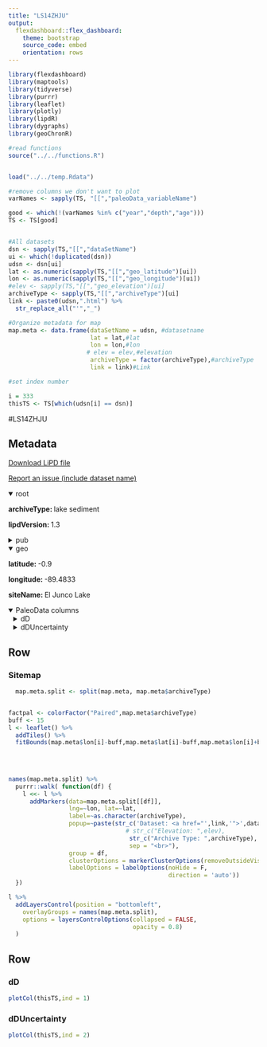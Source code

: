 ```yaml
---
title: "LS14ZHJU"
output: 
  flexdashboard::flex_dashboard:
    theme: bootstrap
    source_code: embed
    orientation: rows
---
```


```r
library(flexdashboard)
library(maptools)
library(tidyverse)
library(purrr)
library(leaflet)
library(plotly)
library(lipdR)
library(dygraphs)
library(geoChronR)

#read functions
source("../../functions.R")


load("../../temp.Rdata")

#remove columns we don't want to plot
varNames <- sapply(TS, "[[","paleoData_variableName")

good <- which(!(varNames %in% c("year","depth","age")))
TS <- TS[good]


#All datasets
dsn <- sapply(TS,"[[","dataSetName")
ui <- which(!duplicated(dsn))
udsn <- dsn[ui]
lat <- as.numeric(sapply(TS,"[[","geo_latitude")[ui])
lon <- as.numeric(sapply(TS,"[[","geo_longitude")[ui])
#elev <- sapply(TS,"[[","geo_elevation")[ui]
archiveType <- sapply(TS,"[[","archiveType")[ui]
link <- paste0(udsn,".html") %>% 
  str_replace_all("'","_")

#Organize metadata for map
map.meta <- data.frame(dataSetName = udsn, #datasetname
                       lat = lat,#lat
                       lon = lon,#lon
                      # elev = elev,#elevation
                       archiveType = factor(archiveType),#archiveType
                       link = link)#Link

#set index number

i = 333
thisTS <- TS[which(udsn[i] == dsn)]
```
#LS14ZHJU

Metadata {.sidebar}
-------------------------------------
[Download LiPD file](LS14ZHJU.lpd)
            

[Report an issue (include dataset name)](https://github.com/nickmckay/LiPDverse/issues)

<details open style="margin-left: 0px">
<summary>root</summary>
<p style="margin-left: 0px"><strong>archiveType: </strong>lake sediment
<p style="margin-left: 0px"><strong>lipdVersion: </strong>1.3
</details>
<details>
<summary>pub</summary>
<details style="margin-left: 10px">
<summary>pub1</summary>
<p style="margin-left: 10px"><strong>author: </strong>Zhang, Zhaohui , Leduc, Guillaume , Sachs, Julian P.
<p style="margin-left: 10px"><strong>journal: </strong>Earth and Planetary Science Letters
<p style="margin-left: 10px"><strong>volume: </strong>404
<p style="margin-left: 10px"><strong>pubYear: </strong>2014
<p style="margin-left: 10px"><strong>title: </strong>El Niño evolution during the Holocene revealed by a biomarker rain gauge in the Galápagos Islands
<p style="margin-left: 10px"><strong>DOI: </strong>10.1016/j.epsl.2014.07.013
</details>
</details>
<details open style="margin-left: 0px">
<summary>geo</summary>
<p style="margin-left: 0px"><strong>latitude: </strong>-0.9
<p style="margin-left: 0px"><strong>longitude: </strong>-89.4833
<p style="margin-left: 0px"><strong>siteName: </strong>El Junco Lake
</details>
<details open>
<summary>PaleoData columns</summary>
<details style="margin-left: 10px">
<summary>dD</summary>
<p style="margin-left: 10px"><strong>TSid: </strong>LS14ZHJU01A
<p style="margin-left: 10px"><strong>variableName: </strong>dD
<p style="margin-left: 10px"><strong>units: </strong>permil
<p style="margin-left: 10px"><strong>description: </strong>aquatic biomarker
<details>
<summary>interpretation</summary>
<details style="margin-left: 20px">
<summary>1</summary>
<p style="margin-left: 20px"><strong>basis: </strong>El Junco Lake is presumed to have remained fresh and therefore its lake-water dD value is dictated solely by the isotopic composition of precipitation, and the relative rates of evaporation and precipitation. More negative lake-water dD values reflect a greater rate of rainfall relative to evaporation during wet periods. Conclusions of the paper are about moisture balance (P-E) in the tropical Pacific.
<p style="margin-left: 20px"><strong>interpDirection: </strong>positive
<p style="margin-left: 20px"><strong>scope: </strong>climate
<p style="margin-left: 20px"><strong>seasonality: </strong>annual
<p style="margin-left: 20px"><strong>variable: </strong>moisture balance (P-E)
<p style="margin-left: 20px"><strong>variableDetail: </strong>air
</details>
<details style="margin-left: 20px">
<summary>2</summary>
<p style="margin-left: 20px"><strong>basis: </strong>All botryococcene dD values were highly correlated with water dD values (R2>0.99). And, Zhang and Sachs 2007, Organic Geochemistry, 38: 582-608.
<p style="margin-left: 20px"><strong>direction: </strong>positive
<p style="margin-left: 20px"><strong>inferredMaterial: </strong>lake water
<p style="margin-left: 20px"><strong>mathematicalRelation: </strong>linear
<p style="margin-left: 20px"><strong>scope: </strong>isotope
<p style="margin-left: 20px"><strong>seasonality: </strong>annual
<p style="margin-left: 20px"><strong>variable: </strong>P_isotope
</details>
<details style="margin-left: 20px">
<summary>3</summary>
<p style="margin-left: 20px"><strong>basis: </strong>changes in rainfall amount are imprinted in the isotopic composition of botryococcenes, with negative (posi- tive) ?D values co-occurring with wetter (drier) periods.
<p style="margin-left: 20px"><strong>direction: </strong>negative
<p style="margin-left: 20px"><strong>inferredMaterial: </strong>lake water
<p style="margin-left: 20px"><strong>mathematicalRelation: </strong>linear
<p style="margin-left: 20px"><strong>scope: </strong>isotope
<p style="margin-left: 20px"><strong>seasonality: </strong>annual
<p style="margin-left: 20px"><strong>variable: </strong>P-E
</details>
</details>
</details>
<details style="margin-left: 10px">
<summary>dDUncertainty</summary>
<p style="margin-left: 10px"><strong>TSid: </strong>LPD796b99d7
<p style="margin-left: 10px"><strong>variableName: </strong>dDUncertainty
<p style="margin-left: 10px"><strong>units: </strong>permil
<p style="margin-left: 10px"><strong>description: </strong>stdev of d2H of Botryococcene
</details>

Row
-----------------------------------------------------------------------

### Sitemap

```r
  map.meta.split <- split(map.meta, map.meta$archiveType)


factpal <- colorFactor("Paired",map.meta$archiveType)
buff <- 15
l <- leaflet() %>% 
  addTiles() %>% 
  fitBounds(map.meta$lon[i]-buff,map.meta$lat[i]-buff,map.meta$lon[i]+buff,map.meta$lat[i]+buff)
  

  
  
names(map.meta.split) %>%
  purrr::walk( function(df) {
    l <<- l %>%
      addMarkers(data=map.meta.split[[df]],
                 lng=~lon, lat=~lat,
                 label=~as.character(archiveType),
                 popup=~paste(str_c('Dataset: <a href="',link,'">',dataSetName,'</a>'),
                                 # str_c("Elevation: ",elev),
                                  str_c("Archive Type: ",archiveType),
                                  sep = "<br>"),
                 group = df,
                 clusterOptions = markerClusterOptions(removeOutsideVisibleBounds = F),
                 labelOptions = labelOptions(noHide = F,
                                             direction = 'auto'))
  })

l %>%
  addLayersControl(position = "bottomleft",
    overlayGroups = names(map.meta.split),
    options = layersControlOptions(collapsed = FALSE,
                                   opacity = 0.8)
  )
```

Row {.tabset .tabset-fade}
-----------------------------------------------------------------------

### dD
```r
plotCol(thisTS,ind = 1)
```

### dDUncertainty
```r
plotCol(thisTS,ind = 2)
```
